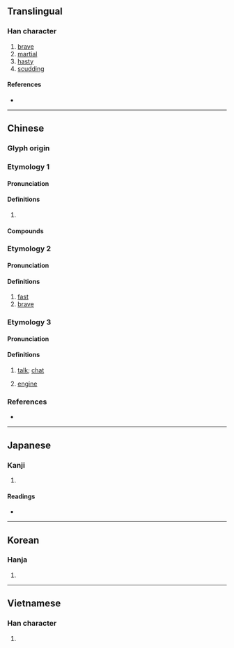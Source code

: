 {{character info/new}}
==Translingual==

===Han character===
{{Han char|rn=9|rad=人|as=09|sn=11|four=26227|canj=OAPV|ids=⿰亻曷}}

# [[brave]]
# [[martial]]
# [[hasty]]
# [[scudding]]

====References====
* {{Han ref|kx=0110.040|dkj=00836|dj=0234.010|hdz=10191.010|uh=5048|ud=20552|bh=D455|bd=54357}}

----

==Chinese==
{{zh-forms}}

===Glyph origin===
{{Han etym}}
===Etymology 1===
====Pronunciation====
{{zh-pron
|m=jì
|c=gai2,gai6
|mc=1
|oc=1
|cat=n
}}

====Definitions====
{{zh-hanzi}}

# {{zh-short|偈陀}}

====Compounds====
{{zh-der|偈偈|偈子|偈言|偈頌}}
===Etymology 2===
====Pronunciation====
{{zh-pron
|m=jié
|c=git6
|mc=2
|oc=2
|cat=a
}}

====Definitions====
{{zh-hanzi}}

# [[fast]]
# [[brave]]
===Etymology 3===
====Pronunciation====
{{zh-pron
|c=gai2
|cat=n
}}

====Definitions====
{{zh-hanzi}}

# {{lb|zh|Cantonese}} [[talk]]; [[chat]]
# {{lb|zh|Cantonese}} [[engine]]

===References===
* {{R:yue:Hanzi}}

----

==Japanese==

===Kanji===
{{ja-kanji|grade=|rs=人09}}

# {{defn|lang=ja|sort=人09}}

====Readings====
* {{ja-readings|on=[[けつ]] (ketsu), [[けい]] (kei), [[げ]] (ge)|kun=[[いこう]] (ikou)}}

----

==Korean==

===Hanja===
{{ko-hanja|hangeul=[[게]], [[걸]]|rv=ge, geol|mr=ke, kŏl}}

# {{defn|lang=ko|sort=人09}}

----

==Vietnamese==

===Han character===
{{vi-hantu|[[kệ]]|rs=人09}}

# {{defn|lang=vi|sort=人09}}